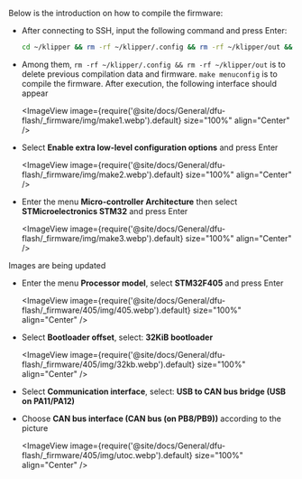 Below is the introduction on how to compile the firmware:
* After connecting to SSH, input the following command and press Enter:

    ```bash
    cd ~/klipper && rm -rf ~/klipper/.config && rm -rf ~/klipper/out && make menuconfig
    ```

* Among them, `rm -rf ~/klipper/.config && rm -rf ~/klipper/out` is to delete previous compilation data and firmware. `make menuconfig` is to compile the firmware. After execution, the following interface should appear

    <ImageView image={require('@site/docs/General/dfu-flash/_firmware/img/make1.webp').default} size="100%" align="Center" />

* Select **Enable extra low-level configuration options** and press Enter

    <ImageView image={require('@site/docs/General/dfu-flash/_firmware/img/make2.webp').default} size="100%" align="Center" />

* Enter the menu **Micro-controller Architecture** then select **STMicroelectronics STM32** and press Enter

    <ImageView image={require('@site/docs/General/dfu-flash/_firmware/img/make3.webp').default} size="100%" align="Center" />

Images are being updated
* Enter the menu **Processor model**, select **STM32F405** and press Enter

    <ImageView image={require('@site/docs/General/dfu-flash/_firmware/405/img/405.webp').default} size="100%" align="Center" />

* Select **Bootloader offset**, select: **32KiB bootloader**

    <ImageView image={require('@site/docs/General/dfu-flash/_firmware/405/img/32kb.webp').default} size="100%" align="Center" />

* Select **Communication interface**, select: **USB to CAN bus bridge (USB on PA11/PA12)**
* Choose **CAN bus interface (CAN bus (on PB8/PB9))** according to the picture

    <ImageView image={require('@site/docs/General/dfu-flash/_firmware/405/img/utoc.webp').default} size="100%" align="Center" />
